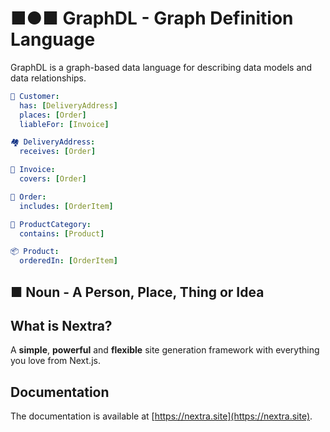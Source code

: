 # ■●■ GraphDL - Graph Definition Language

GraphDL is a graph-based data language for describing data models and data relationships.

```yaml
🧑 Customer:
  has: [DeliveryAddress]
  places: [Order]
  liableFor: [Invoice]

🏘️ DeliveryAddress:
  receives: [Order]

🧾 Invoice:
  covers: [Order]

💸 Order:
  includes: [OrderItem]

🚥 ProductCategory:
  contains: [Product]

📦 Product:
  orderedIn: [OrderItem]
```

## ■ Noun - A Person, Place, Thing or Idea


## What is Nextra?

A **simple**, **powerful** and **flexible** site generation framework with everything you love from Next.js.

## Documentation

The documentation is available at [https://nextra.site](https://nextra.site).
